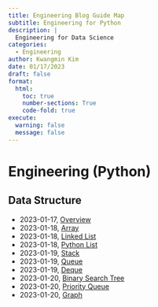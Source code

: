```yaml
---
title: Engineering Blog Guide Map
subtitle: Engineering for Python 
description: | 
  Engineering for Data Science
categories:
  - Engineering
author: Kwangmin Kim
date: 01/17/2023
draft: false
format: 
  html:
    toc: true
    number-sections: True
    code-fold: true
execute: 
  warning: false
  message: false
---
```


# Engineering (Python)

## Data Structure

* 2023-01-17, [Overview](../2023-01-17_data_structure_overview/)
* 2023-01-18, [Array](../2023-01-17_array/)
* 2023-01-18, [Linked List](../2023-01-17_linked_list/)
* 2023-01-18, [Python List](../2023-01-17_python_list/)
* 2023-01-19, [Stack](../2023-01-17_python_list/)
* 2023-01-19, [Queue](../2023-01-17_python_list/)
* 2023-01-19, [Deque](../2023-01-17_python_list/)
* 2023-01-20, [Binary Search Tree](../2023-01-17_python_list/)
* 2023-01-20, [Priority Queue](../2023-01-17_python_list/)
* 2023-01-20, [Graph](../2023-01-17_python_list/) 